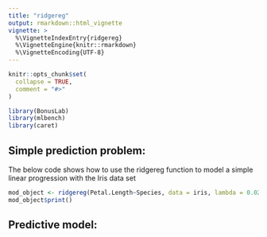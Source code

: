 ```yaml
---
title: "ridgereg"
output: rmarkdown::html_vignette
vignette: >
  %\VignetteIndexEntry{ridgereg}
  %\VignetteEngine{knitr::rmarkdown}
  %\VignetteEncoding{UTF-8}
---
```


```r
knitr::opts_chunk$set(
  collapse = TRUE,
  comment = "#>"
)
```

```r
library(BonusLab)
library(mlbench)
library(caret)
```

## Simple prediction problem:  
The below code shows how to use the ridgereg function to model a simple linear progression with the Iris data set  
```r
mod_object <- ridgereg(Petal.Length~Species, data = iris, lambda = 0.02)
mod_object$print()
```


## Predictive model:  